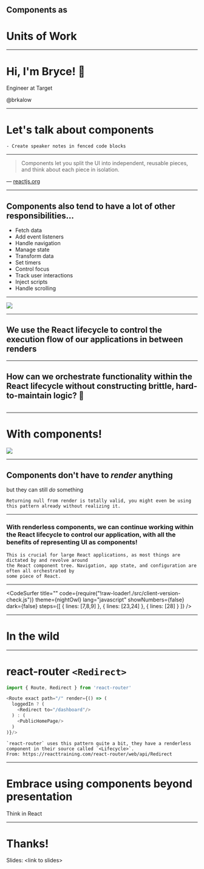


## Components as
# Units of Work

---


# Hi, I'm Bryce! 👋

Engineer at Target

@brkalow

---


# Let's talk about components

```notes
- Create speaker notes in fenced code blocks
```

---



> Components let you split the UI into independent, reusable pieces, and think about each piece in isolation.

— [reactjs.org](https://reactjs.org/docs/components-and-props.html)

---


## Components also tend to have a lot of other responsibilities...

<ul>
  <Appear>
    <li>Fetch data</li>
    <li>Add event listeners</li>
    <li>Handle navigation</li>
    <li>Manage state</li>
    <li>Transform data</li>
    <li>Set timers</li>
    <li>Control focus</li>
    <li>Track user interactions</li>
    <li>Inject scripts</li>
    <li>Handle scrolling</li>
  </Appear>
</ul>

---

![](assets/this-is-fine.jpg)

---


## We use the React lifecycle to control the execution flow of our applications in between renders

---


## How can we orchestrate functionality within the React lifecycle without constructing brittle, hard-to-maintain logic? 🤔

```notes

```

---


# With components!

![](assets/fallon-nice.gif)

---


## Components don't have to _render_ anything
but they can still _do_ something


```notes
Returning null from render is totally valid, you might even be using this pattern already without realizing it.
```

---


### With renderless components, we can continue working within the React lifecycle to control our application, with all the benefits of representing UI as components!

```notes
This is crucial for large React applications, as most things are dictated by and revolve around
the React component tree. Navigation, app state, and configuration are often all orchestrated by
some piece of React.
```

---


<CodeSurfer
  title="<ClientVersionCheck>"
  code={require("!raw-loader!./src/client-version-check.js")}
  theme={nightOwl}
  lang="javascript"
  showNumbers={false}
  dark={false}
  steps={[
    { lines: [7,8,9] },
    { lines: [23,24] },
    { lines: [28] }
  ]}
/>

---


# In the wild

---


# react-router `<Redirect>`

```js
import { Route, Redirect } from 'react-router'

<Route exact path="/" render={() => (
  loggedIn ? (
    <Redirect to="/dashboard"/>
  ) : (
    <PublicHomePage/>
  )
)}/>
```

```notes
`react-router` uses this pattern quite a bit, they have a renderless component in their source called `<Lifecycle>`.
From: https://reacttraining.com/react-router/web/api/Redirect
```

---


# Embrace using components beyond presentation
Think in React

---


# Thanks!

Slides: \<link to slides\>

